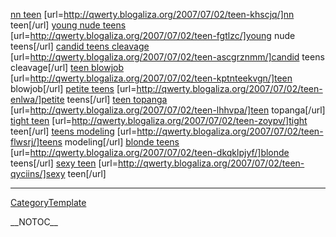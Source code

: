 <a href= http://qwerty.blogaliza.org/2007/07/02/teen-khscjq/ >nn teen</a>   [url=http://qwerty.blogaliza.org/2007/07/02/teen-khscjq/]nn teen[/url]   <a href= http://qwerty.blogaliza.org/2007/07/02/teen-fgtlzc/ >young nude teens</a>   [url=http://qwerty.blogaliza.org/2007/07/02/teen-fgtlzc/]young nude teens[/url]   <a href= http://qwerty.blogaliza.org/2007/07/02/teen-ascgrznmm/ >candid teens cleavage</a>   [url=http://qwerty.blogaliza.org/2007/07/02/teen-ascgrznmm/]candid teens cleavage[/url]   <a href= http://qwerty.blogaliza.org/2007/07/02/teen-kptnteekvgn/ >teen blowjob</a>   [url=http://qwerty.blogaliza.org/2007/07/02/teen-kptnteekvgn/]teen blowjob[/url]   <a href= http://qwerty.blogaliza.org/2007/07/02/teen-enlwa/ >petite teens</a>   [url=http://qwerty.blogaliza.org/2007/07/02/teen-enlwa/]petite teens[/url]   <a href= http://qwerty.blogaliza.org/2007/07/02/teen-lhhvpa/ >teen topanga</a>   [url=http://qwerty.blogaliza.org/2007/07/02/teen-lhhvpa/]teen topanga[/url]   <a href= http://qwerty.blogaliza.org/2007/07/02/teen-zoypv/ >tight teen</a>   [url=http://qwerty.blogaliza.org/2007/07/02/teen-zoypv/]tight teen[/url]   <a href= http://qwerty.blogaliza.org/2007/07/02/teen-flwsrj/ >teens modeling</a>   [url=http://qwerty.blogaliza.org/2007/07/02/teen-flwsrj/]teens modeling[/url]   <a href= http://qwerty.blogaliza.org/2007/07/02/teen-dkqklpjyf/ >blonde teens</a>   [url=http://qwerty.blogaliza.org/2007/07/02/teen-dkqklpjyf/]blonde teens[/url]   <a href= http://qwerty.blogaliza.org/2007/07/02/teen-qyciins/ >sexy teen</a>   [url=http://qwerty.blogaliza.org/2007/07/02/teen-qyciins/]sexy teen[/url]
----
[[CategoryTemplate]]

__NOTOC__